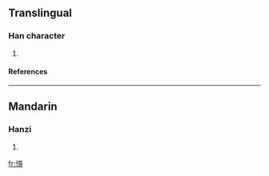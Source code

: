 ==Translingual==
===Han character===
{{Han char|rn=61|rad=心|as=10|sn=13|four=9108<sub>6</sub>|canj=心一月金 (PMBC), X心一月金 (XPMBC)}}
# {{defn|Han|sort=心10}}
====References====
{{Han ref|kx=0396.100|dkj=10984|dj=0734.170|hdz=42335.130|uh=6129|ud=24873|bh=DD70|bd=56688}}

----
==Mandarin==
===Hanzi===
{{cmn-hanzi|pin=[[gōng]] ([[gong1]])|wg=kung<sup>1</sup>}}
# {{defn|Mandarin}}

[[fr:愩]]